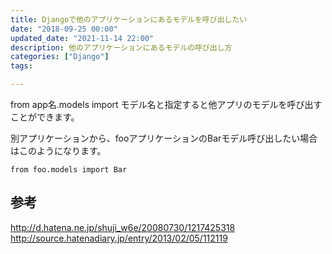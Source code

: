 ```yaml
---
title: Djangoで他のアプリケーションにあるモデルを呼び出したい
date: "2018-09-25 00:00"
updated_date: "2021-11-14 22:00"
description: 他のアプリケーションにあるモデルの呼び出し方
categories: ["Django"]
tags:

---
```

from app名.models import モデル名と指定すると他アプリのモデルを呼び出すことができます。

別アプリケーションから、fooアプリケーションのBarモデル呼び出したい場合はこのようになります。

```
from foo.models import Bar
```

## 参考
http://d.hatena.ne.jp/shuji_w6e/20080730/1217425318
http://source.hatenadiary.jp/entry/2013/02/05/112119
